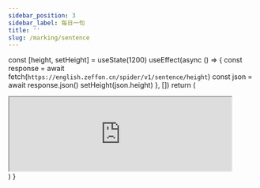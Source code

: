 ```yaml
---
sidebar_position: 3
sidebar_label: 每日一句
title: ''
slug: /marking/sentence
---
```



  const [height, setHeight] = useState(1200)
  useEffect(async () => {
    const response = await fetch(`https://english.zeffon.cn/spider/v1/sentence/height`)
    const json = await response.json()
    setHeight(json.height)
  }, [])
  return (
    <div className="flex-row-center">
      <iframe
        src="https://dict.eudic.net/home/dailysentence"
        width="450"
        height={height}
        scrolling="no"
      ></iframe>
    </div>
  )
}

<div className="flex-row-center">
  <div style={{ marginBottom: '12px', width: '450px', height: '100px' }}>
    <CurrentTime></CurrentTime>
  </div>
</div>

<DailySentence></DailySentence>
